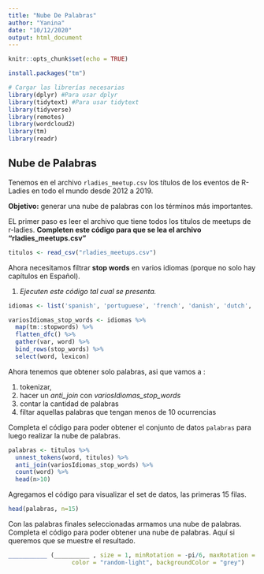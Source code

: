 ```yaml
---
title: "Nube De Palabras"
author: "Yanina"
date: "10/12/2020"
output: html_document
---
```


```r
knitr::opts_chunk$set(echo = TRUE)

install.packages("tm")

# Cargar las librerías necesarias
library(dplyr) #Para usar dplyr
library(tidytext) #Para usar tidytext
library(tidyverse)
library(remotes)
library(wordcloud2)
library(tm)
library(readr)
```

## Nube de Palabras

Tenemos en el archivo `rladies_meetup.csv` los títulos de los eventos de R-Ladies en todo el mundo desde 2012 a 2019.

**Objetivo:** generar una nube de palabras con los términos más importantes.

EL primer paso es leer el archivo que tiene todos los titulos de meetups de r-ladies. **Completen este código para que se lea el archivo "rladies_meetups.csv"**

```r
titulos <- read_csv("rladies_meetups.csv")

```

Ahora necesitamos filtrar **stop words** en varios idiomas (porque no solo hay capítulos en Español).

1. _Ejecuten este código tal cual se presenta._ 

```r
idiomas <- list('spanish', 'portuguese', 'french', 'danish', 'dutch', 'finnish', 'german', 'hungarian', 'italian', 'norwegian', 'russian', 'swedish')

variosIdiomas_stop_words <- idiomas %>% 
  map(tm::stopwords) %>%
  flatten_dfc() %>% 
  gather(var, word) %>%
  bind_rows(stop_words) %>%
  select(word, lexicon)

```

Ahora tenemos que obtener solo palabras, asi que vamos a :

1. tokenizar, 
2. hacer un _anti_join_ con _variosIdiomas_stop_words_
3. contar la cantidad de palabras
4. filtar aquellas palabras que tengan menos de 10 ocurrencias

Completa el código para poder obtener el conjunto de datos `palabras` para luego realizar la nube de palabras. 

  
```r
palabras <- titulos %>%
  unnest_tokens(word, titulos) %>%
  anti_join(variosIdiomas_stop_words) %>%
  count(word) %>%
  head(n>10)


```
  
Agregamos el código para visualizar el set de datos, las primeras 15 filas.

```r
head(palabras, n=15)

```


Con las palabras finales seleccionadas armamos una nube de palabras. Completa el código para poder obtener una nube de palabras. Aquí si queremos que se muestre el resultado.

```r
___________ (__________ , size = 1, minRotation = -pi/6, maxRotation = -pi/6,
                  color = "random-light", backgroundColor = "grey")

```

